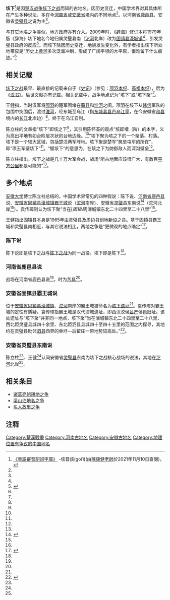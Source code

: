 '''垓下'''<ref>[http://humanum.arts.cuhk.edu.hk/Lexis/lexi-can/ 《粵語審音配詞字庫》] {{Wayback|url=http://humanum.arts.cuhk.edu.hk/Lexis/lexi-can/ |date=20110221121712 }}-垓音該(goi1)(由[[陳康健老師|陳康健老師]]於2021年11月10日查閱)。</ref>是因[[楚汉战争|楚汉战争]][[垓下之战|垓下之战]]而知的古地名。因历史变迁，中国学术界对其具体所在产生多种说法，多在今[[河南省|河南省]]或[[安徽省|安徽省]]境内的不同地点<ref name=a1/>{{Rp|109－120}}，以河南省[[鹿邑县|鹿邑县]]、安徽省[[灵璧县|灵璧县]]之说为主<ref name=aa2/>{{Rp|79}}。

与其它地名之争类似，地方政府亦有介入。2009年时，《[[辞海|辞海]]》修订本将1979年版《辞海》垓下地名今地归属灵璧县南（[[沱河|沱河]]北岸）改为[[固镇县|固镇县]][[濠城镇|濠城镇]]<ref name=aa2/>{{Rp|79}}，引发灵璧县政府的反应<ref name="a2">{{Cite web |url=https://epaper.gmw.cn/gmrb/html/2010-09/07/nw.D110000gmrb_20100907_1-12.htm |title=垓下之战的“垓下”到底在哪里？ |accessdate=2021-04-22 |author= |date=2010-09-07 |work= |publisher=光明网，来源：光明日报（2010年09月07日12版） |language=Zh-hans |archive-date=2021-04-22 |archive-url=https://web.archive.org/web/20210422190349/https://epaper.gmw.cn/gmrb/html/2010-09/07/nw.D110000gmrb_20100907_1-12.htm |dead-url=no }}</ref>。而垓下除因历史变迁，地貌发生变化外，有学者指出垓下所处地带应是“历史上[[黄河|黄河]]多次泛滥冲刷，形成了广阔平坦的大平原，很难留下什么痕迹。”<ref name=aa2/>{{Rp|79}}

== 相关记载 ==

[[垓下之战|垓下之战]]最早、最直接的记载来自于《[[史记|史记]]》（参见：[[s:史記/卷007|项羽本纪]]、[[s:史記/卷008|高祖本纪]]），后为《[[汉书|汉书]]》。后世文献亦有记载。相关记载中，战争地点记为“垓下”或“垓下聚”<ref name=a1/>{{Rp|110}}。

王健指，当时汉军将[[项羽|项羽]]的楚军围堵在[[蕲县|蕲县]]和[[淮河|淮河]]之间。项羽在垓下从[[韩信|韩信]]军队的包围中突围后，渡过[[淮河|淮河]]，经东城至乌江（指[[东城县|东城县]][[县邑|县邑]][[乌江亭|乌江亭]]，在今安徽省[[和县|和县]]境内的[[长江|长江]]北岸边）<ref name=aa2/>{{Rp|86}}。终于在乌江自刎。

陈立柱的文章指“垓下”即垓之下<ref name=a1/>{{Rp|110}}，其引用陈怀荃的观点“垓即堦（阶）的本字，义为高出平地有如台阶层次状的台地边缘。<ref name=a1/>{{Rp|118}}”垓下聚为垓之下的一个聚落、村落。垓下是一个较大区域，包括楚汉两军阵地。垓下聚是楚军“筑垒屯军的所在”，即“项王军壁垓下”<ref name=a1/>{{Rp|110}}。“壁垓下”的意思为，在垓之下为防御敌人而深沟壁垒<ref name=a1/>{{Rp|118}}。

陈立柱指出，垓下之战是几十万大军会战，战场“所占地面应该很广大，有数百[[平方公里|平方公里]]都是可能的”<ref name=a1/>{{Rp|116}}。

== 多个地点 ==

[[安徽大学|安徽大学]]博士陈立柱总结的，中国学术界常见的四种假说：陈下说、[[河南省|河南省]][[鹿邑县|鹿邑县]]说、[[安徽省|安徽省]][[固镇县|固镇县]][[濠城镇|濠城镇]][[垓下遗址|霸王城]]说（[[沱河|沱河]]南岸）、安徽省[[灵璧县|灵璧县]]东南说<ref name="a1">{{Cite thesis
| chapterurl=
| chapter=第九章 垓下遗址方位研究综合评议
| title=《淮河中游地区上古历史地理研究》
| url=https://www.zhangqiaokeyan.com/academic-degree-domestic_mphd_thesis/02031555050.html
| author=陈立柱
| orig-year=2012
| publisher=安徽大学
| degree=博士
| language=Zh-hans
| access-date=2021-04-23
| page=109－120
| archive-date=2021-04-28
| archive-url=https://web.archive.org/web/20210428065508/https://www.zhangqiaokeyan.com/academic-degree-domestic_mphd_thesis/02031555050.html
| dead-url=no
}}</ref>{{Rp|109－120}}（沱河北岸<ref name=aa2/>{{Rp|79}}）。袁传璋则认为垓下聚“当在[''固镇县'']濠城镇东北二十四里至二十八里”<ref name=aa1/>{{Rp|125}}。

王健指出固镇县本身是1965年由灵璧县及周边县划地新设之县。基于固镇县霸王城和灵璧县南相近，与其它说法相比，两地之争是“更微观的地点确定”<ref name="aa2">{{Cite journal
|last =
|first =
|author =王健
|coauthors =
|date =2011
|year =
|month =
|title =《楚汉之际黄淮、江淮间军事交通地理与垓下地点的推定》
|journal =军事历史研究
|volume =
|issue =2011年第1期
|pages =79—87
|publisher =国防大学国家安全学院
|location =北京市
|issn =1009-3451
|pmid =
|doi =
|bibcode =
|oclc =
|id =
|url =http://www.cqvip.com/QK/83221X/201101/37660363.html
|language =Zh-hans
|access-date =2021-04-23
|archive-date =2021-04-23
|archive-url =https://web.archive.org/web/20210423060846/http://www.cqvip.com/QK/83221X/201101/37660363.html
|dead-url =no
}}</ref>{{Rp|79}}。

=== 陈下说 ===

陈下说即是垓下之战与[[楚汉战争#陳下之戰|陈下之战]]为同一战役。垓下即是陈下<ref name=a1/>{{Rp|110－114}}。

=== 河南省鹿邑县说 ===

战场在河南省鹿邑县说<ref name=a1/>{{Rp|114－116}}，时为[[苦县|苦县]]<ref name=aa2/>{{Rp|79}}。

=== 安徽省固镇县霸王城说 ===

位于[[安徽省|安徽省]][[固镇县|固镇县]][[濠城镇|濠城镇]]、[[沱河|沱河]]南岸的霸王城被命名为[[垓下遗址|垓下遗址]]<ref name=a1/>{{Rp|116－119}}。袁传璋对霸王城的定性有质疑。袁传璋指霸王城是汉代洨城遗址，即西汉洨侯[[吕产|吕产]]侯邑旧址。该处遗址与“垓下聚”并非同一地点，垓下聚“当在濠城镇东北二十四里至二十八里，西北距灵璧县城四十余里、东北距泗县县城四十至四十五里的范围之内探寻，其地约在灵璧县毗邻[[泗县|泗县]]西界的单圩—后翟庄一带地势较高处。”<ref name="aa1">{{Cite journal
|last =
|first =
|author =袁传璋
|coauthors =
|date =2011
|year =
|month =
|title =《垓下聚遗址当在濠城东北二十余里处》
|journal =宿州学院学报
|volume =
|issue =2011年第4期
|pages =122—126
|publisher =宿州学院
|location =安徽省宿州市
|issn =1673-2006
|pmid =
|doi =
|bibcode =
|oclc =
|id =
|url =https://www.zhangqiaokeyan.com/academic-journal-cn_journal-suzhou-university_thesis/0201232782846.html
|language =Zh-hans
|access-date =2021-04-22
|archive-date =2021-04-22
|archive-url =https://web.archive.org/web/20210422180819/https://www.zhangqiaokeyan.com/academic-journal-cn_journal-suzhou-university_thesis/0201232782846.html
|dead-url =no
}}</ref>{{Rp|124－125}}。

=== 安徽省灵璧县东南说 ===

陈立柱<ref name=a1/>{{Rp|110－120}}、王健<ref name=aa2/>{{Rp|86}}认同安徽省[[灵璧县|灵璧县]]东南为垓下之战核心战场的说法，其地在[[沱河|沱河]]北岸<ref name=aa2/>{{Rp|79}}。

== 相关条目 ==

*[[诸葛亮躬耕地之争|诸葛亮躬耕地之争]]
*[[梁山泊地名之争|梁山泊地名之争]]
*[[名人故里之争|名人故里之争]]

== 注释 ==
{{Reflist|30em}}

[[Category:楚漢戰爭|Category:楚漢戰爭]]
[[Category:河南古地名|Category:河南古地名]]
[[Category:安徽古地名|Category:安徽古地名]]
[[Category:地理位置有争议的中国地名|Category:地理位置有争议的中国地名]]